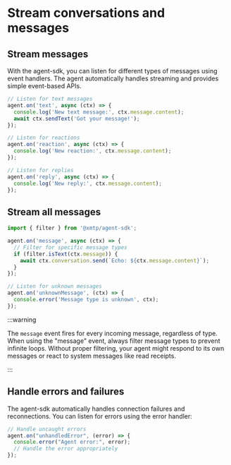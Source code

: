 # Stream conversations and messages

## Stream messages

With the agent-sdk, you can listen for different types of messages using event handlers. The agent automatically handles streaming and provides simple event-based APIs.

```js [Node]
// Listen for text messages
agent.on('text', async (ctx) => {
  console.log('New text message:', ctx.message.content);
  await ctx.sendText('Got your message!');
});

// Listen for reactions
agent.on('reaction', async (ctx) => {
  console.log('New reaction:', ctx.message.content);
});

// Listen for replies
agent.on('reply', async (ctx) => {
  console.log('New reply:', ctx.message.content);
});
```

## Stream all messages

```js [Node]
import { filter } from '@xmtp/agent-sdk';

agent.on('message', async (ctx) => {
  // Filter for specific message types
  if (filter.isText(ctx.message)) {
    await ctx.conversation.send(`Echo: ${ctx.message.content}`);
  }
});

// Listen for unknown messages
agent.on('unknownMessage', (ctx) => {
  console.error('Message type is unknown', ctx);
});
```

:::warning

The `message` event fires for every incoming message, regardless of type. When using the "message" event, always filter message types to prevent infinite loops. Without proper filtering, your agent might respond to its own messages or react to system messages like read receipts.

:::


## Handle errors and failures

The agent-sdk automatically handles connection failures and reconnections. You can listen for errors using the error handler:

```js [Node]
// Handle uncaught errors
agent.on("unhandledError", (error) => {
  console.error("Agent error:", error);
  // Handle the error appropriately
});
```
